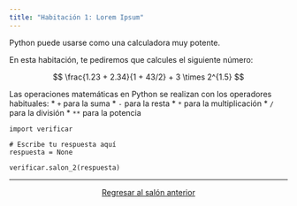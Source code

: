 ```yaml
---
title: "Habitación 1: Lorem Ipsum"
---
```


Python puede usarse como una calculadora muy potente. 

En esta habitación, te pediremos que calcules el siguiente número:

$$
\frac{1.23 + 2.34}{1 + 43/2} + 3 \times 2^{1.5}
$$

::: {.callout-tip collapse="true"}
Las operaciones matemáticas en Python se realizan con los operadores habituales:
* `+` para la suma
* `-` para la resta
* `*` para la multiplicación
* `/` para la división
* `**` para la potencia
:::

```pyodide-python
import verificar

# Escribe tu respuesta aquí
respuesta = None

verificar.salon_2(respuesta)
```

---

<center>
<a href="1.html" class="btn btn-info">Regresar al salón anterior</a>
</center>
